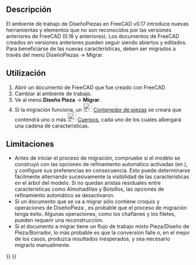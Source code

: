 <languages/>

<div class="mw-translate-fuzzy">
{{Docnav/es
|[[PartDesign_Boolean/es|Operación booleana]]
|[[PartDesign_WizardShaft/es|Asistente diseño eje]]
|[[PartDesign_Workbench/es|DiseñoPiezas]]
|IconL=PartDesign_Boolean.svg
|IconR=PartDesign_WizardShaft.svg
|IconC=Workbench_PartDesign.svg
}}
</div>

{{VeryImportantMessage|This tool is obsolete, it is not available in {{VersionPlus|1.0}}.}}

{{GuiCommand/es
|Name=PartDesign Migrate
|Name/es=DiseñoPiezas Migración
|MenuLocation=Diseño Piezas → Migración
|Workbenches=[[PartDesign_Workbench/es|DiseñoPiezas]]
|Version=0.17
}}

<span id="Description"></span>
==Descripción==

El ambiente de trabajo de DiseñoPiezas en FreeCAD v0.17 introduce nuevas herramientas y elementos que no son reconocidos por las versiones anteriores de FreeCAD (0.16 y anteriores).  Los documentos de FreeCAD creados en versiones anteriores pueden seguir siendo abiertos y editados. Para beneficiarse de las nuevas características, deben ser migrados a través del menú DiseñoPiezas → Migrar.

{{Version/es|0.17}}

<span id="Usage"></span>
==Utilización==

# Abrir un documento de FreeCAD que fue creado con FreeCAD {{VersionMinus/es|0.16}}
# Cambiar al {{Button|[[Image:Workbench_PartDesign.svg|16px]] [[PartDesign_Workbench/es|DiseñoPieza]]}} ambiente de trabajo.
# Ve al menú '''Diseño Pieza''' → '''Migrar'''.
# Si la migración funciona, un [[File:Std_Part.svg|24px]] [[Std_Part/es|Contenedor de piezas]] se creará que contendrá uno o más [[File:PartDesign_Body.svg|24px]] [[PartDesign_Body/es|Cuerpos]], cada uno de los cuales albergará una cadena de características.

<span id="Limitations"></span>
==Limitaciones==

* Antes de iniciar el proceso de migración, compruebe si el modelo se construyó con las opciones de refinamiento automático activadas (en {{MenuCommand|Edición → Preferencias → Diseño Piezas → General}}), y configure sus preferencias en consecuencia. Esto puede determinarse fácilmente alternando sucesivamente la visibilidad de las características en el árbol del modelo. Si no quedan aristas residuales entre características como Almohadillas y Bolsillos, las opciones de refinamiento automático se desactivaron.
* Si un documento que se va a migrar sólo contiene croquis y operaciones de DiseñoPieza , es probable que el proceso de migración tenga éxito. Algunas operaciones, como los chaflanes y los filetes, pueden requerir una reconstrucción.
* Si el documento a migrar tiene un flujo de trabajo mixto Pieza/Diseño de Pieza/Borrador, lo más probable es que la conversión falle o, en el mejor de los casos, produzca resultados inesperados, y sea necesario migrarlo manualmente.


<div class="mw-translate-fuzzy">
{{Docnav/es
|[[PartDesign_Boolean/es|Operación booleana]]
|[[PartDesign_WizardShaft/es|Asistente diseño eje]]
|[[PartDesign_Workbench/es|DiseñoPiezas]]
|IconL=PartDesign_Boolean.svg
|IconR=PartDesign_WizardShaft.svg
|IconC=Workbench_PartDesign.svg
}}
</div>

{{PartDesign Tools navi{{#translation:}}}}
{{Userdocnavi{{#translation:}}}}